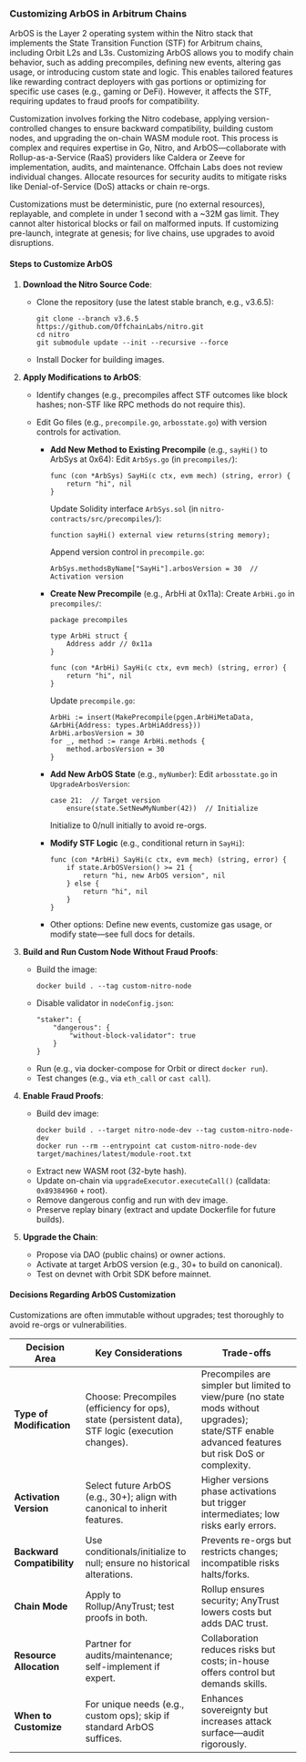 ### Customizing ArbOS in Arbitrum Chains

ArbOS is the Layer 2 operating system within the Nitro stack that implements the State Transition Function (STF) for Arbitrum chains, including Orbit L2s and L3s. Customizing ArbOS allows you to modify chain behavior, such as adding precompiles, defining new events, altering gas usage, or introducing custom state and logic. This enables tailored features like rewarding contract deployers with gas portions or optimizing for specific use cases (e.g., gaming or DeFi). However, it affects the STF, requiring updates to fraud proofs for compatibility.

Customization involves forking the Nitro codebase, applying version-controlled changes to ensure backward compatibility, building custom nodes, and upgrading the on-chain WASM module root. This process is complex and requires expertise in Go, Nitro, and ArbOS—collaborate with Rollup-as-a-Service (RaaS) providers like Caldera or Zeeve for implementation, audits, and maintenance. Offchain Labs does not review individual changes. Allocate resources for security audits to mitigate risks like Denial-of-Service (DoS) attacks or chain re-orgs.

Customizations must be deterministic, pure (no external resources), replayable, and complete in under 1 second with a ~32M gas limit. They cannot alter historical blocks or fail on malformed inputs. If customizing pre-launch, integrate at genesis; for live chains, use upgrades to avoid disruptions.

#### Steps to Customize ArbOS

1. **Download the Nitro Source Code**:

   - Clone the repository (use the latest stable branch, e.g., v3.6.5):
     ```
     git clone --branch v3.6.5 https://github.com/OffchainLabs/nitro.git
     cd nitro
     git submodule update --init --recursive --force
     ```
   - Install Docker for building images.

2. **Apply Modifications to ArbOS**:

   - Identify changes (e.g., precompiles affect STF outcomes like block hashes; non-STF like RPC methods do not require this).
   - Edit Go files (e.g., `precompile.go`, `arbosstate.go`) with version controls for activation.

     - **Add New Method to Existing Precompile** (e.g., `sayHi()` to ArbSys at 0x64):
       Edit `ArbSys.go` (in `precompiles/`):
       ```
       func (con *ArbSys) SayHi(c ctx, evm mech) (string, error) {
           return "hi", nil
       }
       ```
       Update Solidity interface `ArbSys.sol` (in `nitro-contracts/src/precompiles/`):
       ```
       function sayHi() external view returns(string memory);
       ```
       Append version control in `precompile.go`:
       ```
       ArbSys.methodsByName["SayHi"].arbosVersion = 30  // Activation version
       ```
     - **Create New Precompile** (e.g., ArbHi at 0x11a):
       Create `ArbHi.go` in `precompiles/`:

       ```
       package precompiles

       type ArbHi struct {
           Address addr // 0x11a
       }

       func (con *ArbHi) SayHi(c ctx, evm mech) (string, error) {
           return "hi", nil
       }
       ```

       Update `precompile.go`:

       ```
       ArbHi := insert(MakePrecompile(pgen.ArbHiMetaData, &ArbHi{Address: types.ArbHiAddress}))
       ArbHi.arbosVersion = 30
       for _, method := range ArbHi.methods {
           method.arbosVersion = 30
       }
       ```

     - **Add New ArbOS State** (e.g., `myNumber`):
       Edit `arbosstate.go` in `UpgradeArbosVersion`:
       ```
       case 21:  // Target version
           ensure(state.SetNewMyNumber(42))  // Initialize
       ```
       Initialize to 0/null initially to avoid re-orgs.
     - **Modify STF Logic** (e.g., conditional return in `SayHi`):
       ```
       func (con *ArbHi) SayHi(c ctx, evm mech) (string, error) {
           if state.ArbOSVersion() >= 21 {
               return "hi, new ArbOS version", nil
           } else {
               return "hi", nil
           }
       }
       ```
     - Other options: Define new events, customize gas usage, or modify state—see full docs for details.

3. **Build and Run Custom Node Without Fraud Proofs**:

   - Build the image:
     ```
     docker build . --tag custom-nitro-node
     ```
   - Disable validator in `nodeConfig.json`:
     ```
     "staker": {
         "dangerous": {
             "without-block-validator": true
         }
     }
     ```
   - Run (e.g., via docker-compose for Orbit or direct `docker run`).
   - Test changes (e.g., via `eth_call` or `cast call`).

4. **Enable Fraud Proofs**:

   - Build dev image:
     ```
     docker build . --target nitro-node-dev --tag custom-nitro-node-dev
     docker run --rm --entrypoint cat custom-nitro-node-dev target/machines/latest/module-root.txt
     ```
   - Extract new WASM root (32-byte hash).
   - Update on-chain via `upgradeExecutor.executeCall()` (calldata: `0x89384960` + root).
   - Remove dangerous config and run with dev image.
   - Preserve replay binary (extract and update Dockerfile for future builds).

5. **Upgrade the Chain**:
   - Propose via DAO (public chains) or owner actions.
   - Activate at target ArbOS version (e.g., 30+ to build on canonical).
   - Test on devnet with Orbit SDK before mainnet.

#### Decisions Regarding ArbOS Customization

Customizations are often immutable without upgrades; test thoroughly to avoid re-orgs or vulnerabilities.

| Decision Area              | Key Considerations                                                                                | Trade-offs                                                                                                                                        |
| -------------------------- | ------------------------------------------------------------------------------------------------- | ------------------------------------------------------------------------------------------------------------------------------------------------- |
| **Type of Modification**   | Choose: Precompiles (efficiency for ops), state (persistent data), STF logic (execution changes). | Precompiles are simpler but limited to view/pure (no state mods without upgrades); state/STF enable advanced features but risk DoS or complexity. |
| **Activation Version**     | Select future ArbOS (e.g., 30+); align with canonical to inherit features.                        | Higher versions phase activations but trigger intermediates; low risks early errors.                                                              |
| **Backward Compatibility** | Use conditionals/initialize to null; ensure no historical alterations.                            | Prevents re-orgs but restricts changes; incompatible risks halts/forks.                                                                           |
| **Chain Mode**             | Apply to Rollup/AnyTrust; test proofs in both.                                                    | Rollup ensures security; AnyTrust lowers costs but adds DAC trust.                                                                                |
| **Resource Allocation**    | Partner for audits/maintenance; self-implement if expert.                                         | Collaboration reduces risks but costs; in-house offers control but demands skills.                                                                |
| **When to Customize**      | For unique needs (e.g., custom ops); skip if standard ArbOS suffices.                             | Enhances sovereignty but increases attack surface—audit rigorously.                                                                               |
